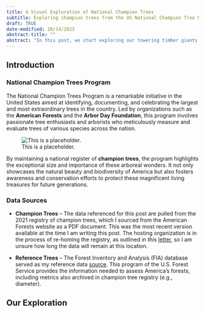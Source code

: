 ```yaml
---
title: A Visual Exploration of National Champion Trees
subtitle: Exploring champion trees from the US National Champion Tree Network.
draft: TRUE
date-modified: 10/14/2023
abstract-title: ""
abstract: "In this post, we start exploring our towering timber giants apart of the National Champion Trees Program as designated by American Forests."
---
```


## Introduction

### National Champion Trees Program

The National Champion Trees Program is a remarkable initiative in the United States aimed at identifying, documenting, and celebrating the largest and most extraordinary trees in the country. Led by organizations such as the **American Forests** and the **Arbor Day Foundation**, this program involves passionate tree enthusiasts and arborists who meticulously measure and evaluate trees of various species across the nation.

![This is a placeholder.](../../assets/bg-pine-blue.jpg)

By maintaining a national register of **champion trees**, the program highlights the exceptional size and importance of these arboreal wonders. It not only showcases the natural beauty and biodiversity of America but also fosters awareness and conservation efforts to protect these magnificent living treasures for future generations.

### Data Sources

- **Champion Trees** -- The data referenced for this post are pulled from the 2021 registry of champion trees, which I sourced from the American Forests website as a PDF document. This was the most recent version available at the time I am writing this post. The hosting organization is in the process of re-homing the registry, as outlined in this [letter](https://d3f9k0n15ckvhe.cloudfront.net/wp-content/uploads/2022/09/Sept-9-2022-Champion-Trees-update.pdf), so I am unsure how long the data will remain at this location.

- **Reference Trees** -- The Forest Inventory and Analysis (FIA) database served as my reference data [source](https://www.fia.fs.usda.gov/tools-data/). This program of the U.S. Forest Service provides the information needed to assess America's forests, including metrics also archived in champion tree registry (e.g., diameter).

## Our Exploration


